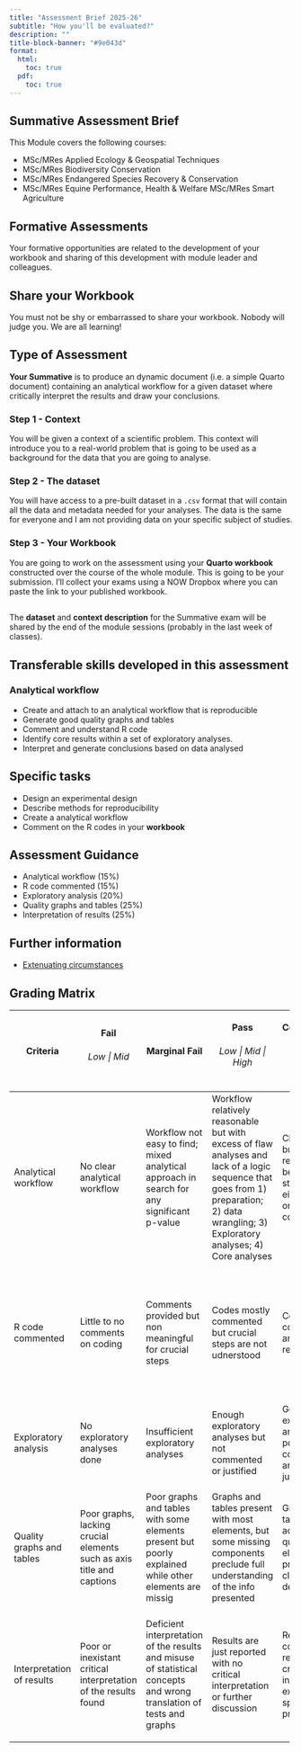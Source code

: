 ```yaml
---
title: "Assessment Brief 2025-26"
subtitle: "How you'll be evaluated?"
description: ""
title-block-banner: "#9e043d"
format:
  html:
    toc: true
  pdf:
    toc: true
---
```


## Summative Assessment Brief

This Module covers the following courses:

-   MSc/MRes Applied Ecology & Geospatial Techniques
-   MSc/MRes Biodiversity Conservation
-   MSc/MRes Endangered Species Recovery & Conservation
-   MSc/MRes Equine Performance, Health & Welfare MSc/MRes Smart Agriculture

## Formative Assessments

Your formative opportunities are related to the development of your workbook and sharing of this development with module leader and colleagues.

::: callout-note
## Share your Workbook

You must not be shy or embarrassed to share your workbook. Nobody will judge you. We are all learning!
:::

## Type of Assessment

**Your Summative** is to produce an dynamic document (i.e. a simple Quarto document) containing an analytical workflow for a given dataset where critically interpret the results and draw your conclusions.

### Step 1 - Context

You will be given a context of a scientific problem. This context will introduce you to a real-world problem that is going to be used as a background for the data that you are going to analyse.

### Step 2 - The dataset

You will have access to a pre-built dataset in a `.csv` format that will contain all the data and metadata needed for your analyses. The data is the same for everyone and I am not providing data on your specific subject of studies.

### Step 3 - Your Workbook

You are going to work on the assessment using your **Quarto workbook** constructed over the course of the whole module. This is going to be your submission. I'll collect your exams using a NOW Dropbox where you can paste the link to your published workbook.

::: callout-note
## 

The **dataset** and **context description** for the Summative exam will be shared by the end of the module sessions (probably in the last week of classes).
:::

## Transferable skills developed in this assessment

### Analytical workflow

-   Create and attach to an analytical workflow that is reproducible
-   Generate good quality graphs and tables
-   Comment and understand R code
-   Identify core results within a set of exploratory analyses.
-   Interpret and generate conclusions based on data analysed

## Specific tasks

-   Design an experimental design
-   Describe methods for reproducibility
-   Create a analytical workflow
-   Comment on the R codes in your **workbook**

## Assessment Guidance

-   Analytical workflow (15%)
-   R code commented (15%)
-   Exploratory analysis (20%)
-   Quality graphs and tables (25%)
-   Interpretation of results (25%)

## Further information

-   [Extenuating circumstances](https://www.ntu.ac.uk/studenthub/my-course/student-handbook/consideration-personal-circumstances)

## Grading Matrix

+---------------------------+-----------------------------------------------------------------------+----------------------------------------------------------------------------------------------------------------------+------------------------------------------------------------------------------------------------------------------------------------------------------------------------------------------+--------------------------------------------------------------------------------------------------+-------------------------------------------------------------------------------------------------------------------------------------------+--------------------------------------------------------------------------------------------------------------------------------------+
| Criteria                  | Fail                                                                  | Marginal Fail                                                                                                        | Pass                                                                                                                                                                                     | Commendation                                                                                     | Distinction                                                                                                                               | Distinction                                                                                                                          |
|                           |                                                                       |                                                                                                                      |                                                                                                                                                                                          |                                                                                                  |                                                                                                                                           |                                                                                                                                      |
|                           | ###### Low \| Mid                                                     |                                                                                                                      | ###### Low \| Mid \| High                                                                                                                                                                | ###### Low \| Mid \| High                                                                        | ###### Low \| Mid \|High                                                                                                                  | ###### Exceptional                                                                                                                   |
+===========================+=======================================================================+======================================================================================================================+==========================================================================================================================================================================================+==================================================================================================+===========================================================================================================================================+======================================================================================================================================+
| Analytical workflow       | No clear analytical workflow                                          | Workflow not easy to find; mixed analytical approach in search for any significant p-value                           | Workflow relatively reasonable but with excess of flaw analyses and lack of a logic sequence that goes from 1) preparation; 2) data wrangling; 3) Exploratory analyses; 4) Core analyses | Clear workflow but hard to reproduce because crucial steps were either omitted or non commented. | Very good workflow with clear guidance for reproducibility                                                                                | High quality workflow, fully reproducible and extensively commented                                                                  |
+---------------------------+-----------------------------------------------------------------------+----------------------------------------------------------------------------------------------------------------------+------------------------------------------------------------------------------------------------------------------------------------------------------------------------------------------+--------------------------------------------------------------------------------------------------+-------------------------------------------------------------------------------------------------------------------------------------------+--------------------------------------------------------------------------------------------------------------------------------------+
| R code commented          | Little to no comments on coding                                       | Comments provided but non meaningful for crucial steps                                                               | Codes mostly commented but crucial steps are not udnerstood                                                                                                                              | Codes mostly commented and helping reproducibility.                                              | Codes fully commented but not excessively, avoiding visual pollution                                                                      | Codes fully commented and not affecting visual inspection of the script and allows full reproducibility and explanation in key steps |
+---------------------------+-----------------------------------------------------------------------+----------------------------------------------------------------------------------------------------------------------+------------------------------------------------------------------------------------------------------------------------------------------------------------------------------------------+--------------------------------------------------------------------------------------------------+-------------------------------------------------------------------------------------------------------------------------------------------+--------------------------------------------------------------------------------------------------------------------------------------+
| Exploratory analysis      | No exploratory analyses done                                          | Insufficient exploratory analyses                                                                                    | Enough exploratory analyses but not commented or justified                                                                                                                               | Good exploratory analyses but poorly commented and little justified                              | Very good exploratory analyses, commented and justified                                                                                   | World-class and fully justified exploratory approach to data                                                                         |
+---------------------------+-----------------------------------------------------------------------+----------------------------------------------------------------------------------------------------------------------+------------------------------------------------------------------------------------------------------------------------------------------------------------------------------------------+--------------------------------------------------------------------------------------------------+-------------------------------------------------------------------------------------------------------------------------------------------+--------------------------------------------------------------------------------------------------------------------------------------+
| Quality graphs and tables | Poor graphs, lacking crucial elements such as axis title and captions | Poor graphs and tables with some elements present but poorly explained while other elements are missig               | Graphs and tables present with most elements, but some missing components preclude full understanding of the info presented                                                              | Graphs and tables of acceptable quality with all elements present but not clearly descripted     | Good quality graphs and tables that could be accepted for publication in any serious scientific journal                                   | Outstading graphs and tables with graphical abstracts and schematic figures. All elements present and fully explained.               |
+---------------------------+-----------------------------------------------------------------------+----------------------------------------------------------------------------------------------------------------------+------------------------------------------------------------------------------------------------------------------------------------------------------------------------------------------+--------------------------------------------------------------------------------------------------+-------------------------------------------------------------------------------------------------------------------------------------------+--------------------------------------------------------------------------------------------------------------------------------------+
| Interpretation of results | Poor or inexistant critical interpretation of the results found       | Deficient interpretation of the results and misuse of statistical concepts and wrong translation of tests and graphs | Results are just reported with no critical interpretation or further discussion                                                                                                          | Results correctly reported and critically interpreted but excessive speculation is present       | Results are fully reported in a correct manner with string attachment to the proposed workflow and are discussed without much speculation | Excellent interpretation, creative and fully connected with scientific hypotheses                                                    |
+---------------------------+-----------------------------------------------------------------------+----------------------------------------------------------------------------------------------------------------------+------------------------------------------------------------------------------------------------------------------------------------------------------------------------------------------+--------------------------------------------------------------------------------------------------+-------------------------------------------------------------------------------------------------------------------------------------------+--------------------------------------------------------------------------------------------------------------------------------------+
|                           |                                                                       |                                                                                                                      |                                                                                                                                                                                          |                                                                                                  |                                                                                                                                           |                                                                                                                                      |
+---------------------------+-----------------------------------------------------------------------+----------------------------------------------------------------------------------------------------------------------+------------------------------------------------------------------------------------------------------------------------------------------------------------------------------------------+--------------------------------------------------------------------------------------------------+-------------------------------------------------------------------------------------------------------------------------------------------+--------------------------------------------------------------------------------------------------------------------------------------+
